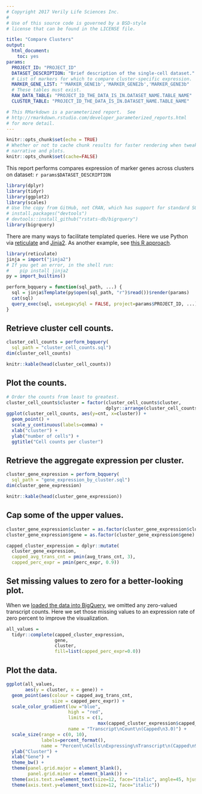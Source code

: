 ```yaml
---
# Copyright 2017 Verily Life Sciences Inc.
#
# Use of this source code is governed by a BSD-style
# license that can be found in the LICENSE file.

title: "Compare Clusters"
output:
  html_document:
    toc: yes
params:
  PROJECT_ID: "PROJECT_ID"
  DATASET_DESCRIPTION: "Brief description of the single-cell dataset."
  # List of markers for which to compare cluster-specific expression.
  MARKER_GENE_LIST: "'MARKER_GENE1b','MARKER_GENE2b','MARKER_GENE3b"
  # These tables must exist.
  RAW_DATA_TABLE: "PROJECT_ID_THE_DATA_IS_IN.DATASET_NAME.TABLE_NAME"
  CLUSTER_TABLE: "PROJECT_ID_THE_DATA_IS_IN.DATASET_NAME.TABLE_NAME"

# This RMarkdown is a parameterized report.  See
# http://rmarkdown.rstudio.com/developer_parameterized_reports.html
# for more detail.
---
```


```r
knitr::opts_chunk$set(echo = TRUE)
# Whether or not to cache chunk results for faster rendering when tweaking
# narrative and plots.
knitr::opts_chunk$set(cache=FALSE)
```

This report performs compares expression of marker genes across clusters
on dataset: `r params$DATASET_DESCRIPTION`

```r
library(dplyr)
library(tidyr)
library(ggplot2)
library(scales)
# Use the copy from GitHub, not CRAN, which has support for standard SQL.
# install.packages("devtools")
# devtools::install_github("rstats-db/bigrquery")
library(bigrquery)
```

There are many ways to facilitate templated queries.  Here we use Python via
[reticulate](https://github.com/rstudio/reticulate) and
[Jinja2](http://jinja.pocoo.org/docs/2.9/). As another example, see
[this R approach](https://github.com/googlegenomics/codelabs/blob/3a0a1b754e78bc159a9c6deb604a60344034cc2a/R/PlatinumGenomes-QC/rHelpers/setup.R).

```r
library(reticulate)
jinja = import("jinja2")
# If you get an error, in the shell run:
#    pip install jinja2
py = import_builtins()

perform_bqquery = function(sql_path, ...) {
  sql = jinja$Template(py$open(sql_path, "r")$read())$render(params)
  cat(sql)
  query_exec(sql, useLegacySql = FALSE, project=params$PROJECT_ID, ...)
}

```

## Retrieve cluster cell counts.
```r
cluster_cell_counts = perform_bqquery(
  sql_path = "cluster_cell_counts.sql")
dim(cluster_cell_counts)
```

```r
knitr::kable(head(cluster_cell_counts))
```

## Plot the counts.
```r
# Order the counts from least to greatest.
cluster_cell_counts$cluster = factor(cluster_cell_counts$cluster,
                                     dplyr::arrange(cluster_cell_counts, desc(cnt))$cluster)
ggplot(cluster_cell_counts, aes(y=cnt, x=cluster)) +
  geom_point() +
  scale_y_continuous(labels=comma) +
  xlab("cluster") +
  ylab("number of cells") +
  ggtitle("Cell counts per cluster")
```

## Retrieve the aggregate expression per cluster.
```r
cluster_gene_expression = perform_bqquery(
  sql_path = "gene_expression_by_cluster.sql")
dim(cluster_gene_expression)
```

```r
knitr::kable(head(cluster_gene_expression))
```

## Cap some of the upper values.
```r
cluster_gene_expression$cluster = as.factor(cluster_gene_expression$cluster)
cluster_gene_expression$gene = as.factor(cluster_gene_expression$gene)

capped_cluster_expression = dplyr::mutate(
  cluster_gene_expression,
  capped_avg_trans_cnt = pmin(avg_trans_cnt, 3),
  capped_perc_expr = pmin(perc_expr, 0.9))
```

## Set missing values to zero for a better-looking plot.

When we [loaded the data into BigQuery](../data_loading), we omitted any
zero-valued transcript counts. Here we set those missing values to an expression
rate of zero percent to improve the visualization.
```r
all_values =
  tidyr::complete(capped_cluster_expression,
                  gene,
                  cluster,
                  fill=list(capped_perc_expr=0.0))
```

## Plot the data.
```r
ggplot(all_values,
       aes(y = cluster, x = gene)) +
  geom_point(aes(colour = capped_avg_trans_cnt,
                 size = capped_perc_expr)) +
  scale_color_gradient(low ="blue",
                       high = "red",
                       limits = c(1,
                                  max(capped_cluster_expression$capped_avg_trans_cnt) ),
                       name = "Transcript\nCount\n(Capped\n3.0)") +
  scale_size(range = c(0, 10),
             labels=percent_format(),
             name = "Percent\nCells\nExpressing\nTranscript\n(Capped\n90%)") +
  ylab("Cluster") +
  xlab("Gene") +
  theme_bw() +
  theme(panel.grid.major = element_blank(),
        panel.grid.minor = element_blank()) +
  theme(axis.text.x=element_text(size=12, face="italic", angle=45, hjust=1)) +
  theme(axis.text.y=element_text(size=12, face="italic"))
```